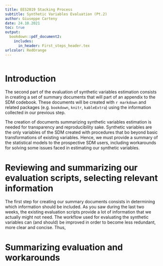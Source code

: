 ---
title: EES2019 Stacking Process 
subtitle: Synthetic Variables Evaluation (Pt.2)
author: Giuseppe Carteny
date: 24.10.2021 
toc: true
output: 
  bookdown::pdf_document2:
    includes:
      in_header: First_steps_header.tex
urlcolor: RedOrange
--- 

```{r echo=FALSE, warning=FALSE, message=FALSE}



```


# Introduction 

The second part of the evaluation of synthetic variables estimation consists in creating a set of 
summary documents that will part of an appendix to the SDM codebook. These documents will be created 
with `r markdown` and related packages (e.g. `bookdown`, `knitr`, `kableExtra`) using the information 
collected in our previous step. 

The creation of documents summarizing synthetic variables estimation is needed for transparency and 
reproducibility sake. Synthetic variables are the only variables of the SDM created with procedures that 
bo beyond basic transformations of existing variables. Hence, we must provide a summary of the 
statistical models to the prospective SDM users, including workarounds for solving some issues faced in 
estimating our synthetic variables. 

# Reviewing and summarizing our evaluation scripts, selecting relevant information

The first step for creating our summary documents consists in determining which information should be 
included. As you saw during the last two weeks, the existing evaluation scripts provide a lot of 
information that we actually might not need. The workflow used for evaluating the synthetic variables 
can (and should) be improved in order to become less redundant, more clear and concise. Thus,





# Summarizing evaluation and workarounds


